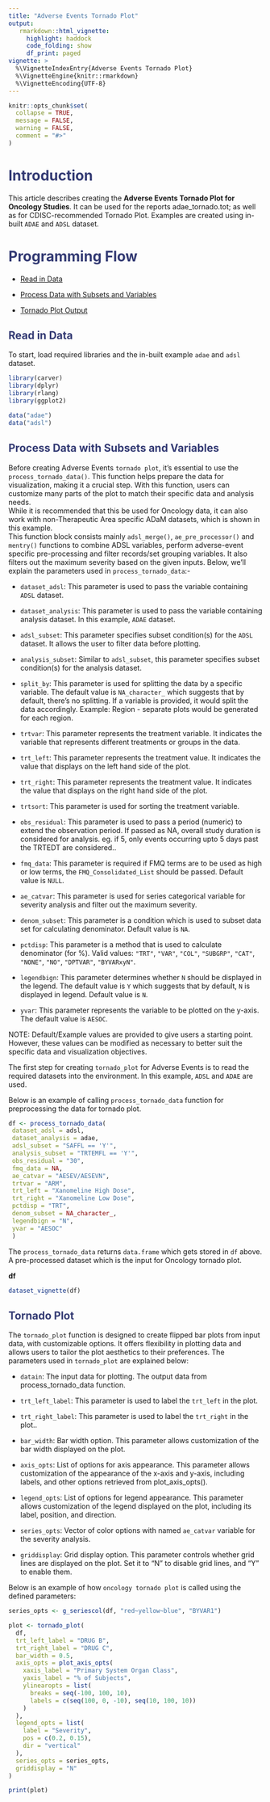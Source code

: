 ```yaml
---
title: "Adverse Events Tornado Plot"
output: 
   rmarkdown::html_vignette:
     highlight: haddock
     code_folding: show
     df_print: paged
vignette: >
  %\VignetteIndexEntry{Adverse Events Tornado Plot}
  %\VignetteEngine{knitr::rmarkdown}
  %\VignetteEncoding{UTF-8}
---
```


<style>
h1{color: #333A73 !important;}
h2{color: #333A73 !important;}
h3{color: #333A73 !important;}
</style>

```r
knitr::opts_chunk$set(
  collapse = TRUE,
  message = FALSE,
  warning = FALSE,
  comment = "#>"
)
```

# Introduction

This article describes creating the <b>Adverse Events Tornado Plot for Oncology Studies</b>. It can be used for the reports adae_tornado.tot; as well as for CDISC-recommended Tornado Plot. Examples are created using in-built `ADAE` and `ADSL` dataset.

# Programming Flow

-   [Read in Data](#readdata)

-   [Process Data with Subsets and Variables](#processdata)

-   [Tornado Plot Output](#plot)

## Read in Data {#readdata}

To start, load required libraries and the in-built example `adae` and `adsl` dataset.

```r
library(carver)
library(dplyr)
library(rlang)
library(ggplot2)

data("adae")
data("adsl")
```

## Process Data with Subsets and Variables {#processdata}

Before creating Adverse Events `tornado plot`, it's essential to use the `process_tornado_data()`. This function helps prepare the data for visualization, making it a crucial step. With this function, users can customize many parts of the plot to match their specific data and analysis needs.  
While it is recommended that this be used for Oncology data, it can also work with non-Therapeutic Area specific ADaM datasets, which is shown in this example.  
This function block consists mainly `adsl_merge()`, `ae_pre_processor()` and `mentry()` functions to combine ADSL variables, perform adverse-event specific pre-processing and filter records/set grouping variables. It also filters out the maximum severity based on the given inputs. Below, we'll explain the parameters used in `process_tornado_data`:-

- `dataset_adsl`: This parameter is used to pass the variable containing `ADSL` dataset.
 
- `dataset_analysis`: This parameter is used to pass the variable containing analysis dataset. In this example, `ADAE` dataset.
 
- `adsl_subset`: This parameter specifies subset condition(s) for the `ADSL` dataset. It allows the user to filter data before plotting.

- `analysis_subset`: Similar to `adsl_subset`, this parameter specifies subset condition(s) for the analysis dataset.

- `split_by`: This parameter is used for splitting the data by a specific variable. The default value is `NA_character_` which suggests that by default, there's no splitting. If a variable is provided, it would split the data accordingly.
 Example: Region - separate plots would be generated for each region.

- `trtvar`: This parameter represents the treatment variable. It indicates the variable that represents different treatments or groups in the data.

- `trt_left`: This parameter represents the treatment value. It indicates the value that displays on the left hand side of the plot.


- `trt_right`: This parameter represents the treatment value. It indicates the value that displays on the right hand side of the plot.
 
- `trtsort`: This parameter is used for sorting the treatment variable.

- `obs_residual`: This parameter is used to pass a period (numeric) to extend the observation period. If passed as NA, overall study duration is considered for analysis.
eg. if 5, only events occurring upto 5 days past the TRTEDT are considered..

- `fmq_data`: This parameter is required if FMQ terms are to be used as high or low terms, the `FMQ_Consolidated_List` should be passed. Default value is `NULL`.

- `ae_catvar`: This parameter is used for series categorical variable for severity analysis and filter out the maximum severity.

- `denom_subset`: This parameter is a condition which is used to subset data set for calculating denominator. Default value is `NA`.

- `pctdisp`: This parameter is a method that is used to calculate denominator (for %). Valid values: `"TRT"`, `"VAR"`, `"COL"`, `"SUBGRP"`, `"CAT"`, `"NONE"`, `"NO"`, `"DPTVAR"`, `"BYVARxyN"`.
 
- `legendbign`: This parameter determines whether `N` should be displayed in the legend. The default value is `Y` which suggests that by default, `N` is displayed in legend. Default value is `N`.

- `yvar`: This parameter represents the variable to be plotted on the y-axis. The default value is `AESOC`.

NOTE: Default/Example values are provided to give users a starting point. However, these values can be modified as necessary to better suit the specific data and visualization objectives.

The first step for creating `tornado_plot` for Adverse Events is to read the required datasets into the environment. In this example, `ADSL` and `ADAE` are used.
 
Below is an example of calling `process_tornado_data` function for preprocessing the data for tornado plot.

```r
df <- process_tornado_data(
 dataset_adsl = adsl,
 dataset_analysis = adae,
 adsl_subset = "SAFFL == 'Y'",
 analysis_subset = "TRTEMFL == 'Y'",
 obs_residual = "30",
 fmq_data = NA,
 ae_catvar = "AESEV/AESEVN",
 trtvar = "ARM",
 trt_left = "Xanomeline High Dose",
 trt_right = "Xanomeline Low Dose",
 pctdisp = "TRT",
 denom_subset = NA_character_,
 legendbign = "N",
 yvar = "AESOC"
 )
```

The `process_tornado_data` returns `data.frame` which gets stored in `df` above. A pre-processed dataset which is the input for Oncology tornado plot.

<b>df</b>

```r
dataset_vignette(df)
```

## Tornado Plot {#output}

The `tornado_plot` function is designed to create flipped bar plots from input data, with customizable options. It offers flexibility in plotting data and allows users to tailor the plot aesthetics to their preferences. The parameters used in `tornado_plot` are explained below:

- `datain`: The input data for plotting. The output data from process_tornado_data function.

- `trt_left_label`: This parameter is used to label the `trt_left` in the plot.

- `trt_right_label`: This parameter is used to label the `trt_right` in the plot..

- `bar_width`: Bar width option. This parameter allows customization of the bar width displayed on the plot.

- `axis_opts`: List of options for axis appearance. This parameter allows customization of the appearance of the x-axis and y-axis, including labels, and other options retrieved from plot_axis_opts().

- `legend_opts`: List of options for legend appearance. This parameter allows customization of the legend displayed on the plot, including its  label, position, and direction.

- `series_opts`: Vector of color options with named `ae_catvar` variable for the severity analysis.

- `griddisplay`: Grid display option. This parameter controls whether grid lines are displayed on the plot. Set it to “N” to disable grid lines, and “Y” to enable them.

Below is an example of how `oncology tornado plot` is called using the defined parameters:

```r
series_opts <- g_seriescol(df, "red~yellow~blue", "BYVAR1")

plot <- tornado_plot(
  df,
  trt_left_label = "DRUG B",
  trt_right_label = "DRUG C",
  bar_width = 0.5,
  axis_opts = plot_axis_opts(
    xaxis_label = "Primary System Organ Class",
    yaxis_label = "% of Subjects",
    ylinearopts = list(
      breaks = seq(-100, 100, 10),
      labels = c(seq(100, 0, -10), seq(10, 100, 10))
    )
  ),
  legend_opts = list(
    label = "Severity",
    pos = c(0.2, 0.15),
    dir = "vertical"
  ),
  series_opts = series_opts,
  griddisplay = "N"
)
```

```r
print(plot)
```
